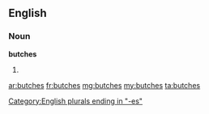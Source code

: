 ==English==

===Noun===
'''butches'''

# {{plural of|[[butch]]}}

[[Category:English plurals ending in "-es"]]

[[ar:butches]]
[[fr:butches]]
[[mg:butches]]
[[my:butches]]
[[ta:butches]]